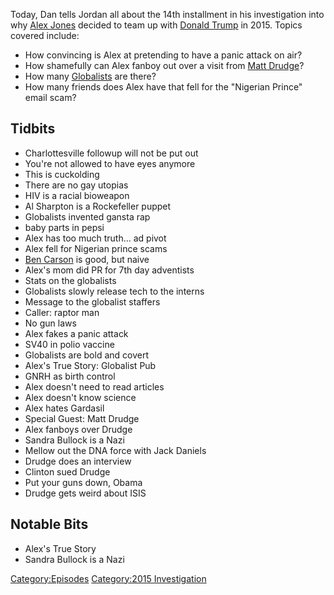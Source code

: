 {{DEFAULTSORT:
    #_EPISODE_0074:October 4-6, 2015
}}{{Episode
    | title             = October 4-6, 2015
    | caption           = Listen to this episode on [https://knowledgefight.libsyn.com/knowledge-fight-oct-4-6-2015 Libsyn] [https://open.spotify.com/episode/6ZVSIdv8lqjWbDlcNit1oL Spotify], Read the [[Transcript/74: October 4-6, 2015|Unofficial Transcript]]
    | episodeNumber     = 74
    | length            = 01:57:31
    | airDate           = August 17, 2017
    | coverageStartDate = October 4, 2015
    | coverageEndDate   = October 6, 2015
    | episodeType       = [[:Category:2015 Investigation|2015 Investigation]]
    | appearance        = [[Matt Drudge]]
    | oocDrop           = We have our finger on the zeitgeist
    | previousEpisode   = [[73: August 12, 2017]]
    | nextEpisode       = [[75: January 7, 2011]]
}}

{{Stub}}

Today, Dan tells Jordan all about the 14th installment in his investigation into why [[Alex Jones]] decided to team up with [[Donald Trump]] in 2015. Topics covered include:

*How convincing is Alex at pretending to have a panic attack on air?
*How shamefully can Alex fanboy out over a visit from [[Matt Drudge]]?
*How many [[Globalists]] are there?
*How many friends does Alex have that fell for the "Nigerian Prince" email scam?

==Tidbits==

*Charlottesville followup will not be put out
*You're not allowed to have eyes anymore
*This is cuckolding
*There are no gay utopias
*HIV is a racial bioweapon
*Al Sharpton is a Rockefeller puppet
*Globalists invented gansta rap
*baby parts in pepsi
*Alex has too much truth... ad pivot
*Alex fell for Nigerian prince scams
*[[Ben Carson]] is good, but naive
*Alex's mom did PR for 7th day adventists
*Stats on the globalists
*Globalists slowly release tech to the interns
*Message to the globalist staffers
*Caller: raptor man
*No gun laws
*Alex fakes a panic attack
*SV40 in polio vaccine
*Globalists are bold and covert
*Alex's True Story: Globalist Pub
*GNRH as birth control
*Alex doesn't need to read articles
*Alex doesn't know science
*Alex hates Gardasil
*Special Guest: Matt Drudge
*Alex fanboys over Drudge
*Sandra Bullock is a Nazi
*Mellow out the DNA force with Jack Daniels
*Drudge does an interview
*Clinton sued Drudge
*Put your guns down, Obama
*Drudge gets weird about ISIS

==Notable Bits==

*Alex's True Story
*Sandra Bullock is a Nazi

[[Category:Episodes]]
[[Category:2015 Investigation]]

